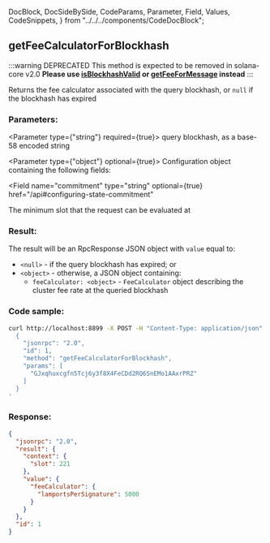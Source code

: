   DocBlock,
  DocSideBySide,
  CodeParams,
  Parameter,
  Field,
  Values,
  CodeSnippets,
} from "../../../components/CodeDocBlock";

<DocBlock>

## getFeeCalculatorForBlockhash

:::warning DEPRECATED
This method is expected to be removed in solana-core v2.0
**Please use [isBlockhashValid](#isblockhashvalid) or [getFeeForMessage](#getfeeformessage) instead**
:::

Returns the fee calculator associated with the query blockhash, or `null` if the blockhash has expired

<DocSideBySide>

<CodeParams>

### Parameters:

<Parameter type={"string"} required={true}>
  query blockhash, as a base-58 encoded string
</Parameter>

<Parameter type={"object"} optional={true}> 
Configuration object containing the following fields:

<Field
  name="commitment"
  type="string"
  optional={true}
  href="/api#configuring-state-commitment"
></Field>

<Field name="minContextSlot" type="number" optional={true}>
  The minimum slot that the request can be evaluated at
</Field>

</Parameter>

### Result:

The result will be an RpcResponse JSON object with `value` equal to:

- `<null>` - if the query blockhash has expired; or
- `<object>` - otherwise, a JSON object containing:
  - `feeCalculator: <object>` - `FeeCalculator` object describing the cluster fee rate at the queried blockhash

</CodeParams>

<CodeSnippets>

### Code sample:

```bash
curl http://localhost:8899 -X POST -H "Content-Type: application/json" -d '
  {
    "jsonrpc": "2.0",
    "id": 1,
    "method": "getFeeCalculatorForBlockhash",
    "params": [
      "GJxqhuxcgfn5Tcj6y3f8X4FeCDd2RQ6SnEMo1AAxrPRZ"
    ]
  }
'
```

### Response:

```json
{
  "jsonrpc": "2.0",
  "result": {
    "context": {
      "slot": 221
    },
    "value": {
      "feeCalculator": {
        "lamportsPerSignature": 5000
      }
    }
  },
  "id": 1
}
```

</CodeSnippets>
</DocSideBySide>
</DocBlock>

